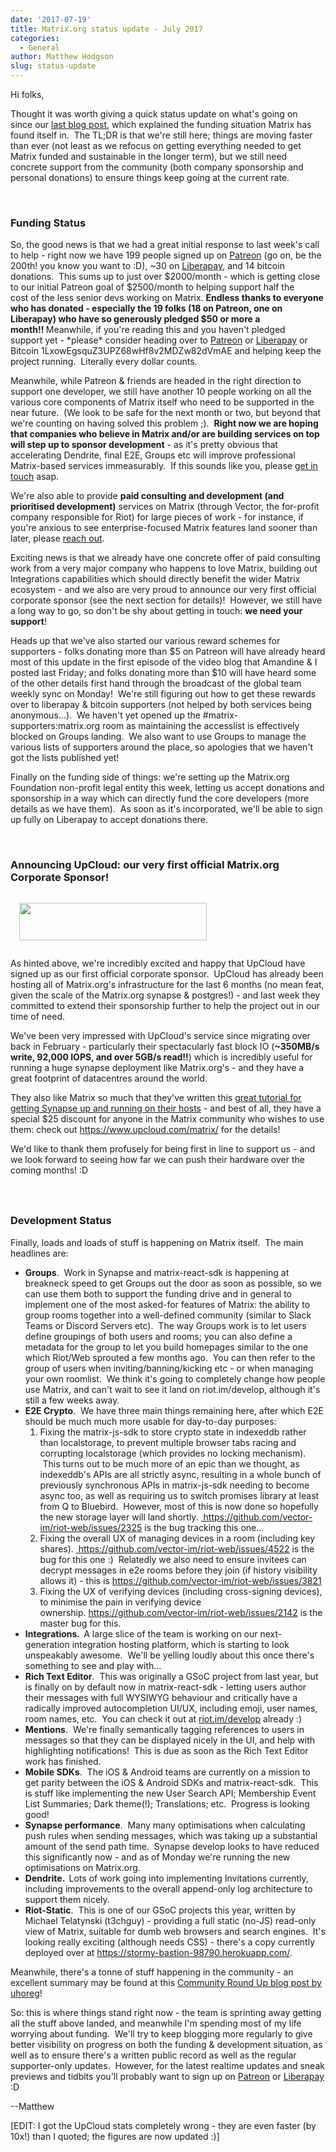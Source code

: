 ```yaml
---
date: '2017-07-19'
title: Matrix.org status update - July 2017
categories:
  - General
author: Matthew Hodgson
slug: status-update
---
```


<p style="text-align: left;">Hi folks,</p>
Thought it was worth giving a quick status update on what's going on since our <a href="/blog/2017/07/07/a-call-to-arms-supporting-matrix/">last blog post</a>, which explained the funding situation Matrix has found itself in.  The TL;DR is that we're still here; things are moving faster than ever (not least as we refocus on getting everything needed to get Matrix funded and sustainable in the longer term), but we still need concrete support from the community (both company sponsorship and personal donations) to ensure things keep going at the current rate.

&nbsp;
<h3>Funding Status</h3>
So, the good news is that we had a great initial response to last week's call to help - right now we have 199 people signed up on <a href="https://patreon.com/matrixdotorg">Patreon</a> (go on, be the 200th! you know you want to :D), ~30 on <a href="https://liberapay.com/matrixdotorg/">Liberapay</a>, and 14 bitcoin donations.  This sums up to just over $2000/month - which is getting close to our initial Patreon goal of $2500/month to helping support half the cost of the less senior devs working on Matrix. <strong>Endless thanks to everyone who has donated - especially the 19 folks (18 on Patreon, one on Liberapay) who have so generously pledged $50 or more a month!! </strong>Meanwhile, if you're reading this and you haven't pledged support yet - *please* consider heading over to <a href="https://patreon.com/matrixdotorg">Patreon</a> or <a href="https://liberapay.com/matrixdotorg">Liberapay</a> or Bitcoin 1LxowEgsquZ3UPZ68wHf8v2MDZw82dVmAE and helping keep the project running.  Literally every dollar counts.

Meanwhile, while Patreon &amp; friends are headed in the right direction to support one developer, we still have another 10 people working on all the various core components of Matrix itself who need to be supported in the near future.  (We look to be safe for the next month or two, but beyond that we're counting on having solved this problem ;).  <strong>Right now we are hoping that companies who believe in Matrix and/or are building services on top will step up to sponsor development</strong> - as it's pretty obvious that accelerating Dendrite, final E2E, Groups etc will improve professional Matrix-based services immeasurably.  If this sounds like you, please <a href="mailto:matthew@matrix.org">get in touch</a> asap.

We're also able to provide <strong>paid consulting and development (and prioritised development)</strong> services on Matrix (through Vector, the for-profit company responsible for Riot) for large pieces of work - for instance, if you're anxious to see enterprise-focused Matrix features land sooner than later, please <a href="mailto:matthew@matrix.org">reach out</a>.

Exciting news is that we already have one concrete offer of paid consulting work from a very major company who happens to love Matrix, building out Integrations capabilities which should directly benefit the wider Matrix ecosystem - and we also are very proud to announce our very first official corporate sponsor (see the next section for details)!  However, we still have a long way to go, so don't be shy about getting in touch: <strong>we need your support</strong>!

Heads up that we've also started our various reward schemes for supporters - folks donating more than $5 on Patreon will have already heard most of this update in the first episode of the video blog that Amandine &amp; I posted last Friday; and folks donating more than $10 will have heard some of the other details first hand through the broadcast of the global team weekly sync on Monday!  We're still figuring out how to get these rewards over to liberapay &amp; bitcoin supporters (not helped by both services being anonymous...).  We haven't yet opened up the #matrix-supporters:matrix.org room as maintaining the accesslist is effectively blocked on Groups landing.  We also want to use Groups to manage the various lists of supporters around the place, so apologies that we haven't got the lists published yet!

Finally on the funding side of things: we're setting up the Matrix.org Foundation non-profit legal entity this week, letting us accept donations and sponsorship in a way which can directly fund the core developers (more details as we have them).  As soon as it's incorporated, we'll be able to sign up fully on Liberapay to accept donations there.

&nbsp;
<h3></h3>
<h3>Announcing <strong>UpCloud</strong>: our very first official Matrix.org Corporate Sponsor!</h3>
<p>
<a href="https://www.upcloud.com/matrix"><img style="padding: 1em" src="/blog/wp-content/uploads/2017/07/upcloud-logo-horizontal-300x60.png" alt="" width="300" height="60" class="aligncenter size-medium wp-image-2631" /></a>
</p>
As hinted above, we're incredibly excited and happy that UpCloud have signed up as our first official corporate sponsor.  UpCloud has already been hosting all of Matrix.org's infrastructure for the last 6 months (no mean feat, given the scale of the Matrix.org synapse &amp; postgres!) - and last week they committed to extend their sponsorship further to help the project out in our time of need.

We've been very impressed with UpCloud's service since migrating over back in February - particularly their spectacularly fast block IO (<b>~350MB/s write, 92,000 IOPS, and over 5GB/s read!!</b>) which is incredibly useful for running a huge synapse deployment like Matrix.org's - and they have a great footprint of datacentres around the world.

They also like Matrix so much that they've written this <a href="https://www.upcloud.com/support/install-matrix-synapse/">great tutorial for getting Synapse up and running on their hosts</a> - and best of all, they have a special $25 discount for anyone in the Matrix community who wishes to use them: check out <a href="https://www.upcloud.com/matrix/">https://www.upcloud.com/matrix/</a> for the details!

We'd like to thank them profusely for being first in line to support us - and we look forward to seeing how far we can push their hardware over the coming months! :D
<h3></h3>
&nbsp;
<h3>Development Status</h3>
Finally, loads and loads of stuff is happening on Matrix itself.  The main headlines are:
<ul>
 	<li><strong>Groups</strong>.  Work in Synapse and matrix-react-sdk is happening at breakneck speed to get Groups out the door as soon as possible, so we can use them both to support the funding drive and in general to implement one of the most asked-for features of Matrix: the ability to group rooms together into a well-defined community (similar to Slack Teams or Discord Servers etc).  The way Groups work is to let users define groupings of both users and rooms; you can also define a metadata for the group to let you build homepages similar to the one which Riot/Web sprouted a few months ago.  You can then refer to the group of users when inviting/banning/kicking etc - or when managing your own roomlist.  We think it's going to completely change how people use Matrix, and can't wait to see it land on riot.im/develop, although it's still a few weeks away.</li>
 	<li>
		<strong>E2E Crypto</strong>.  We have three main things remaining here, after which E2E should be much much more usable for day-to-day purposes:
		<ol>
			<li>Fixing the matrix-js-sdk to store crypto state in indexeddb rather than localstorage, to prevent multiple browser tabs racing and corrupting localstorage (which provides no locking mechanism).  This turns out to be much more of an epic than we thought, as indexeddb's APIs are all strictly async, resulting in a whole bunch of previously synchronous APIs in matrix-js-sdk needing to become async too, as well as requiring us to switch promises library at least from Q to Bluebird.  However, most of this is now done so hopefully the new storage layer will land shortly. <a href="https://github.com/vector-im/riot-web/issues/2325"> https://github.com/vector-im/riot-web/issues/2325</a> is the bug tracking this one...</li>
			<li>Fixing the overall UX of managing devices in a room (including key shares). <a href="https://github.com/vector-im/riot-web/issues/4522"> https://github.com/vector-im/riot-web/issues/4522</a> is the bug for this one :)  Relatedly we also need to ensure invitees can decrypt messages in e2e rooms before they join (if history visibility allows it) - this is <a href="https://github.com/vector-im/riot-web/issues/3821">https://github.com/vector-im/riot-web/issues/3821</a></li>
			<li>Fixing the UX of verifying devices (including cross-signing devices), to minimise the pain in verifying device ownership. <a href="https://github.com/vector-im/riot-web/issues/2142">https://github.com/vector-im/riot-web/issues/2142</a> is the master bug for this.</li>
		</ol>
	</li>
 	<li><strong>Integrations.  </strong>A large slice of the team is working on our next-generation integration hosting platform, which is starting to look unspeakably awesome.  We'll be yelling loudly about this once there's something to see and play with...<strong></strong></li>
 	<li><strong>Rich Text Editor</strong>.  This was originally a GSoC project from last year, but is finally on by default now in matrix-react-sdk - letting users author their messages with full WYSIWYG behaviour and critically have a radically improved autocompletion UI/UX, including emoji, user names, room names, etc.  You can check it out at <a href="https://riot.im/develop">riot.im/develop</a> already :)</li>
 	<li><strong>Mentions</strong>.  We're finally semantically tagging references to users in messages so that they can be displayed nicely in the UI, and help with highlighting notifications!  This is due as soon as the Rich Text Editor work has finished.</li>
 	<li><strong>Mobile SDKs</strong>.  The iOS &amp; Android teams are currently on a mission to get parity between the iOS &amp; Android SDKs and matrix-react-sdk.  This is stuff like implementing the new User Search API; Membership Event List Summaries; Dark theme(!); Translations; etc.  Progress is looking good!</li>
 	<li><strong>Synapse performance</strong>.  Many many optimisations when calculating push rules when sending messages, which was taking up a substantial amount of the send path time.  Synapse develop looks to have reduced this significantly now - and as of Monday we're running the new optimisations on Matrix.org.</li>
 	<li><strong>Dendrite.  </strong>Lots of work going into implementing Invitations currently, including improvements to the overall append-only log architecture to support them nicely.</li>
 	<li><strong>Riot-Static</strong>.  This is one of our GSoC projects this year, written by Michael Telatynski (t3chguy) - providing a full static (no-JS) read-only view of Matrix, suitable for dumb web browsers and search engines.  It's looking really exciting (although needs CSS) - there's a copy currently deployed over at <a href="https://stormy-bastion-98790.herokuapp.com/">https://stormy-bastion-98790.herokuapp.com/</a>.</li>
</ul>
Meanwhile, there's a tonne of stuff happening in the community - an excellent summary may be found at this <a href="https://www.uhoreg.ca/blog/20170714-0834">Community Round Up blog post by uhoreg</a>!

So: this is where things stand right now - the team is sprinting away getting all the stuff above landed, and meanwhile I'm spending most of my life worrying about funding.  We'll try to keep blogging more regularly to give better visibility on progress on both the funding &amp; development situation, as well as to ensure there's a written public record as well as the regular supporter-only updates.  However, for the latest realtime updates and sneak previews and tidbits you'll probably want to sign up on <a href="https://patreon.com/matrixdotorg">Patreon</a> or <a href="https://liberapay.com/matrixdotorg">Liberapay</a> :D

--Matthew

[EDIT: I got the UpCloud stats completely wrong - they are even faster (by 10x!) than I quoted; the figures are now updated :)]